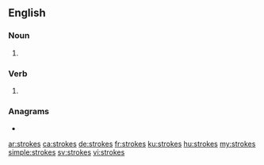 ==English==

===Noun===
{{head|en|noun plural form}}

# {{plural of|stroke|lang=en}}

===Verb===
{{head|en|verb form}}

# {{en-third-person singular of|stroke}}

===Anagrams===
* {{l|en|stokers}}

[[ar:strokes]]
[[ca:strokes]]
[[de:strokes]]
[[fr:strokes]]
[[ku:strokes]]
[[hu:strokes]]
[[my:strokes]]
[[simple:strokes]]
[[sv:strokes]]
[[vi:strokes]]